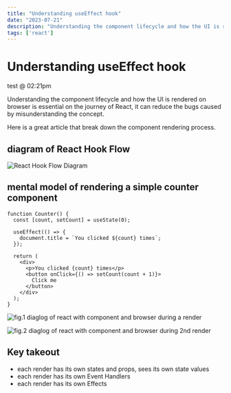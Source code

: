 ```yaml
---
title: "Understanding useEffect hook"
date: "2023-07-21"
description: "Understanding the component lifecycle and how the UI is rendered on browser is essential on the journey of React, it can reduce the bugs caused by misunderstanding the concept."
tags: ['react']
---
```



# Understanding useEffect hook

test @ 02:21pm

Understanding the component lifecycle and how the UI is rendered on browser is essential on the journey
of React, it can reduce the bugs caused by misunderstanding the concept.

Here is a great article that break down the component rendering process.

<LinkToNewTab text="https://overreacted.io/a-complete-guide-to-useeffect" url="https://overreacted.io/a-complete-guide-to-useeffect" /> 

## diagram of React Hook Flow

![React Hook Flow Diagram](https://raw.githubusercontent.com/donavon/hook-flow/master/hook-flow.png)

## mental model of rendering a simple counter component

```
function Counter() {
  const [count, setCount] = useState(0);

  useEffect(() => {
    document.title = `You clicked ${count} times`;
  });

  return (
    <div>
      <p>You clicked {count} times</p>
      <button onClick={() => setCount(count + 1)}>
        Click me
      </button>
    </div>
  );
}
```

![fig.1 diaglog of react with component and browser during a render](/img/useEffect-step.png)

![fig.2 diaglog of react with component and browser during 2nd render](/img/useEffect-step2.png)

## Key takeout

- each render has its own states and props, sees its own state values
- each render has its own Event Handlers
- each render has its own Effects

